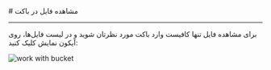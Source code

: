 

<Layout>
<Head>
<title>مستندات مشاهده فایل در باکت - لیارا</title>
<meta property="og:title" content="مستندات خدمات رایانش ابری لیارا" />
<meta property="og:description" content="مستندات مربوط به نحوه مشاهده یک فایل در فضای ذخیره‌سازی ابری در لیارا"  />
<meta property="og:image" content="https://files.liara.ir/liara/logos/liara-poster.jpg" />
</Head>
# مشاهده فایل در باکت
<hr className="mb-2" />

برای مشاهده فایل 
تنها کافیست وارد باکت مورد نظرتان شوید و در لیست فایل‌ها، روی آیکون نمایش کلیک کنید:

<div className="h-4" />
<img src="https://files.liara.ir/docs/buckets/view-file.gif" alt="work with bucket" />
<div className="h-4" />



</Layout>
